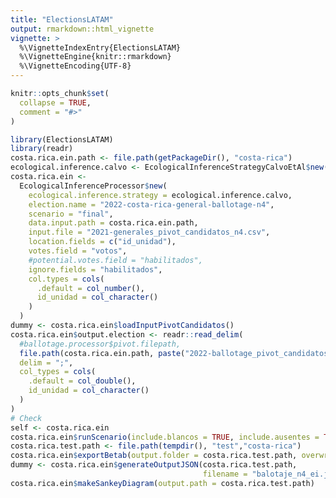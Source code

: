 ```yaml
---
title: "ElectionsLATAM"
output: rmarkdown::html_vignette
vignette: >
  %\VignetteIndexEntry{ElectionsLATAM}
  %\VignetteEngine{knitr::rmarkdown}
  %\VignetteEncoding{UTF-8}
---
```


```r
knitr::opts_chunk$set(
  collapse = TRUE,
  comment = "#>"
)
```

```r
library(ElectionsLATAM)
library(readr)
costa.rica.ein.path <- file.path(getPackageDir(), "costa-rica")
ecological.inference.calvo <- EcologicalInferenceStrategyCalvoEtAl$new()
costa.rica.ein <-
  EcologicalInferenceProcessor$new(
    ecological.inference.strategy = ecological.inference.calvo,
    election.name = "2022-costa-rica-general-ballotage-n4",
    scenario = "final",
    data.input.path = costa.rica.ein.path,
    input.file = "2021-generales_pivot_candidatos_n4.csv",
    location.fields = c("id_unidad"),
    votes.field = "votos",
    #potential.votes.field = "habilitados",
    ignore.fields = "habilitados",
    col.types = cols(
      .default = col_number(),
      id_unidad = col_character()
    )
  )
dummy <- costa.rica.ein$loadInputPivotCandidatos()
costa.rica.ein$output.election <- readr::read_delim(
  #ballotage.processor$pivot.filepath,
  file.path(costa.rica.ein.path, paste("2022-ballotage_pivot_candidatos_n4.csv", sep = "_")),
  delim = ";",
  col_types = cols(
    .default = col_double(),
    id_unidad = col_character()
  )
)
# Check
self <- costa.rica.ein
costa.rica.ein$runScenario(include.blancos = TRUE, include.ausentes = TRUE)
costa.rica.test.path <- file.path(tempdir(), "test","costa-rica")
costa.rica.ein$exportBetab(output.folder = costa.rica.test.path, overwrite = TRUE)
dummy <- costa.rica.ein$generateOutputJSON(costa.rica.test.path,
                                           filename = "balotaje_n4_ei.json")
costa.rica.ein$makeSankeyDiagram(output.path = costa.rica.test.path)

```
